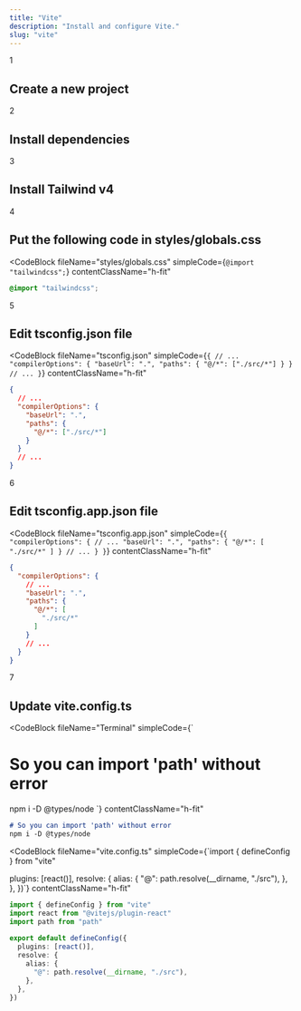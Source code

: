 ```yaml
---
title: "Vite"
description: "Install and configure Vite."
slug: "vite"
---
```


<div>

<div className="relative">

<div className="absolute flex h-9 w-9 select-none items-center justify-center rounded-full border-[3px] border-background bg-neutral-300 dark:bg-neutral-800">
	<span className="font-semibold text-primary">1</span>
</div>

<div className="ml-[1.1rem] border-l border-neutral-200 dark:border-neutral-900">
	<div className="space-y-4 pb-10 pl-8 pt-1">
		<h2 className="font-medium text-primary">
			Create a new project
		</h2>
		<CommandBlock 
			npmCommand="npm create vite@latest" 
			pnpmCommand="pnpm create vite" 
			yarnCommand="yarn create vite" 
			bunCommand="bun create vite" 
		/>
	</div>
</div>

</div>

<div className="relative">
<div className="absolute flex h-9 w-9 select-none items-center justify-center rounded-full border-[3px] border-background bg-neutral-300 dark:bg-neutral-800">
	<span className="font-semibold text-primary">2</span>
</div>
<div className="ml-[1.1rem] border-l border-neutral-200 dark:border-neutral-900">
<div className="space-y-4 pb-10 pl-8 pt-1">

<h2 className="font-medium text-primary">
	Install dependencies
</h2>

<CommandBlock
	npmCommand="cd my-app && npm i" 
	pnpmCommand="cd my-app && pnpm i" 
	yarnCommand="cd my-app && yarn" 
	bunCommand="cd my-app && bun install" 
/>

</div>

</div>

</div>

<div className="relative">

<div className="absolute flex h-9 w-9 select-none items-center justify-center rounded-full border-[3px] border-background bg-neutral-300 dark:bg-neutral-800">
	<span className="font-semibold text-primary">3</span>
</div>

<div className="ml-[1.1rem] border-l border-neutral-200 dark:border-neutral-900">

<div className="space-y-4 pb-10 pl-8 pt-1">

<h2 className="font-medium text-primary">Install Tailwind v4</h2>

<CommandBlock
	npmCommand="npm install tailwindcss @tailwindcss/vite" 
	pnpmCommand="pnpm install tailwindcss @tailwindcss/vite" 
	yarnCommand="yarn add tailwindcss @tailwindcss/vite" 
	bunCommand="bun install tailwindcss @tailwindcss/vite" 
/>

</div>

</div>

</div>

<div className="relative">

<div className="absolute flex h-9 w-9 select-none items-center justify-center rounded-full border-[3px] border-background bg-neutral-300 dark:bg-neutral-800">
	<span className="font-semibold text-primary">4</span>
</div>

<div className="ml-[1.1rem] border-l border-neutral-200 dark:border-neutral-900">

<div className="space-y-4 pb-10 pl-8 pt-1">

<h2 className="font-medium text-primary">Put the following code in <CodeHighlight>styles/globals.css</CodeHighlight></h2>

<CodeBlock
	fileName="styles/globals.css"
	simpleCode={`@import "tailwindcss";`}
	contentClassName="h-fit"
>
```css
@import "tailwindcss";
```

</CodeBlock>

</div>

</div>

</div>

<div className="relative">
<div className="absolute flex h-9 w-9 select-none items-center justify-center rounded-full border-[3px] border-background bg-neutral-300 dark:bg-neutral-800">
	<span className="font-semibold text-primary">5</span>
</div>
<div className="ml-[1.1rem] border-l border-neutral-200 dark:border-neutral-900">

<div className="space-y-4 pb-10 pl-8 pt-1">

<h2 className="font-medium text-primary">Edit <CodeHighlight>tsconfig.json</CodeHighlight> file</h2>

<CodeBlock
	fileName="tsconfig.json"
	simpleCode={`
{
  // ...
  "compilerOptions": {
    "baseUrl": ".",
    "paths": {
      "@/*": ["./src/*"]
    }
  }
	// ...
}
	`}
	contentClassName="h-fit"
>

```json
{
  // ...
  "compilerOptions": {
    "baseUrl": ".",
    "paths": {
      "@/*": ["./src/*"]
    }
  }
  // ...
}
```

</CodeBlock>

</div>

</div>

</div>

<div className="relative">

<div className="absolute flex h-9 w-9 select-none items-center justify-center rounded-full border-[3px] border-background bg-neutral-300 dark:bg-neutral-800">
	<span className="font-semibold text-primary">6</span>
</div>

<div className="ml-[1.1rem] border-l border-neutral-200 dark:border-neutral-900">

<div className="space-y-4 pb-10 pl-8 pt-1">
<h2 className="font-medium text-primary">Edit <CodeHighlight>tsconfig.app.json</CodeHighlight> file</h2>

<CodeBlock
	fileName="tsconfig.app.json"
	simpleCode={`
{
  "compilerOptions": {
    // ...
    "baseUrl": ".",
    "paths": {
      "@/*": [
        "./src/*"
      ]
    }
    // ...
  }
}
	`}
	contentClassName="h-fit"
>

```json
{
  "compilerOptions": {
    // ...
    "baseUrl": ".",
    "paths": {
      "@/*": [
        "./src/*"
      ]
    }
    // ...
  }
}
```

</CodeBlock>

</div>

</div>

</div>

<div className="relative">

<div className="absolute flex h-9 w-9 select-none items-center justify-center rounded-full border-[3px] border-background bg-neutral-300 dark:bg-neutral-800">
	<span className="font-semibold text-primary">7</span>
</div>

<div className="ml-[1.1rem] border-l border-neutral-200 dark:border-neutral-900">

<div className="space-y-4 pl-8 pt-1">

<h2 className="font-medium text-primary">
	Update <CodeHighlight>vite.config.ts</CodeHighlight>
</h2>

<div className="space-y-3.5">

<CodeBlock
	fileName="Terminal"
	simpleCode={`
# So you can import 'path' without error

npm i -D @types/node
	`}
	contentClassName="h-fit"
>

```md
# So you can import 'path' without error
npm i -D @types/node
```

</CodeBlock>

<CodeBlock
	fileName="vite.config.ts"
	simpleCode={`import { defineConfig } from "vite"
 
  plugins: [react()],
  resolve: {
    alias: {
      "@": path.resolve(__dirname, "./src"),
    },
  },
})`}
	contentClassName="h-fit"
>

```ts
import { defineConfig } from "vite"
import react from "@vitejs/plugin-react"
import path from "path"
 
export default defineConfig({
  plugins: [react()],
  resolve: {
    alias: {
      "@": path.resolve(__dirname, "./src"),
    },
  },
})
```

</CodeBlock>

</div>

</div>

</div>

</div>

</div>